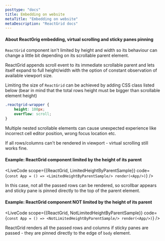 ```yaml
---
posttype: "docs"
title: Embedding on website
metaTitle: "Embedding on website"
metaDescription: "ReactGrid docs"
---
```



#### About ReactGrig embedding, virtual scrolling and sticky panes pinning

`ReactGrid` component isn't limited by height and width so its behaviour can change a little bit depending on its scrollable parent element.

ReactGrid appends scroll event to its immediate scrollable parent and lets itself expand to full height/width with the option of
constant observation of available viewport size.

Limiting the size of `ReactGrid` can be achieved by adding CSS class listed below 
(bear in mind that the total rows height must be bigger than scrollable element height)

```css
.reactgrid-wrapper {
    height: 100px;
    overflow: scroll;
}
```

Multiple nested scrollable elements can cause unexpected experience like incorrect cell editor position, wrong focus location etc.




<Callout color="info">
	If all rows/columns can't be rendered in viewport - virtual scrolling still works fine.
</Callout>

#### Example: ReactGrid component limited by the height of its parent

<LiveCode
scope={{ReactGrid, LimitedHeightByParentSample}}
code={`
const App = () => <LimitedHeightByParentSample/>
render(<App/>)
`}
/>

 

In this case, not all the passed rows can be rendered, so scrollbar appears and sticky pane is pinned directly to the top of the 
parent element. 

#### Example: ReactGrid component NOT limited by the height of its parent

<LiveCode
scope={{ReactGrid, NotLimitedHeightByParentSample}}
code={`
const App = () => <NotLimitedHeightByParentSample/>
render(<App/>)
`}
/>

  

ReactGrid renders all the passed rows and columns if sticky panes are passed - they are pinned directly to the edge 
of `body` element.